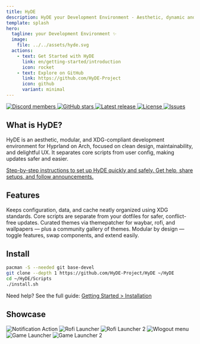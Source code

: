 ```yaml
---
title: HyDE
description: HyDE your Development Environment - Aesthetic, dynamic and minimal dots for Arch hyprland!
template: splash
hero:
  tagline: your Development Environment ✨
  image:
    file: ../../assets/hyde.svg
  actions:
    - text: Get Started with HyDE
      link: en/getting-started/introduction
      icon: rocket
    - text: Explore on GitHub
      link: https://github.com/HyDE-Project
      icon: github
      variant: minimal
---
```



<div className="badges">
  <a href="https://discord.gg/AYbJ9MJez7">
    <img
      alt="Discord members"
      src="https://img.shields.io/badge/dynamic/json?url=https%3A%2F%2Fdiscordapp.com%2Fapi%2Finvites%2FmT5YqjaJFh%3Fwith_counts%3Dtrue&query=%24.approximate_member_count&suffix=%20members&style=for-the-badge&logo=discord&logoSize=auto&label=HyDE%20Discord&labelColor=ebbcba&color=c79bf0"
    />
  </a>
  <a href="https://github.com/HyDE-Project/HyDE">
    <img
      alt="GitHub stars"
      src="https://img.shields.io/github/stars/HyDE-Project/HyDE?style=for-the-badge&logo=github&label=Stars&color=8aadf4"
    />
  </a>
  <a href="https://github.com/HyDE-Project/HyDE/releases">
    <img
      alt="Latest release"
      src="https://img.shields.io/github/v/release/HyDE-Project/HyDE?style=for-the-badge&label=Latest&color=c6a0f6"
    />
  </a>
  <a href="https://github.com/HyDE-Project/HyDE">
    <img
      alt="License"
      src="https://img.shields.io/github/license/HyDE-Project/HyDE?style=for-the-badge&color=8bd5ca&label=License"
    />
  </a>
  <a href="https://github.com/HyDE-Project/HyDE/issues">
    <img
      alt="Issues"
      src="https://img.shields.io/github/issues/HyDE-Project/HyDE?style=for-the-badge&color=f5a97f&label=Issues"
    />
  </a>
</div>

## What is HyDE?

HyDE is an aesthetic, modular, and XDG-compliant development environment for
Hyprland on Arch, focused on clean design, maintainability, and delightful UX.
It separates core scripts from user config, making updates safer and easier.

<CardGrid>
  <a className="card-anchor" href="/en/getting-started/installation">
    <Card title="Install HyDE" icon="rocket">
      Step-by-step instructions to set up HyDE quickly and safely.
    </Card>
  </a>
  <a
    className="card-anchor"
    href="https://discord.gg/AYbJ9MJez7"
    target="_blank"
    rel="noopener noreferrer"
  >
    <Card title="Join Discord" icon="discord">
      Get help, share setups, and follow announcements.
    </Card>
  </a>
</CardGrid>

## Features

<CardGrid stagger>
  <Card title="XDG Compliance" icon="seti:vala">
    Keeps configuration, data, and cache neatly organized using XDG standards.
  </Card>
  <Card title="Easier core updates" icon="add-document">
    Core scripts are separate from your dotfiles for safer, conflict-free updates.
  </Card>
  <Card title="More Themes!" icon="moon">
	  Curated themes via themepatcher for waybar, rofi, and wallpapers — plus a
	  community gallery of themes.
  </Card>
  <Card title="Modular!" icon="puzzle">
	Modular by design — toggle features, swap components, and extend easily.
</Card>

</CardGrid>

## Install

```sh
pacman -S --needed git base-devel
git clone --depth 1 https://github.com/HyDE-Project/HyDE ~/HyDE
cd ~/HyDE/Scripts
./install.sh
```

Need help? See the full guide: [Getting Started > Installation](/en/getting-started/installation)

## Showcase

<div className="showcase">
  <img
    src="https://raw.githubusercontent.com/prasanthrangan/hyprdots/main/Source/assets/wb_mode_sel.png"
    alt="Notification Action"
  />
  <img
    src="https://raw.githubusercontent.com/prasanthrangan/hyprdots/main/Source/assets/rofi_style_3.png"
    alt="Rofi Launcher"
  />
  <img
    src="https://raw.githubusercontent.com/prasanthrangan/hyprdots/main/Source/assets/rofi_style_12.png"
    alt="Rofi Launcher 2"
  />
  <img
    src="https://raw.githubusercontent.com/prasanthrangan/hyprdots/main/Source/assets/wlog_style_2.png"
    alt="Wlogout menu"
  />
  <img
    src="https://raw.githubusercontent.com/prasanthrangan/hyprdots/main/Source/assets/game_launch_3.png"
    alt="Game Launcher"
  />
  <img
    src="https://raw.githubusercontent.com/prasanthrangan/hyprdots/main/Source/assets/game_launch_5.png"
    alt="Game Launcher 2"
  />
</div>
